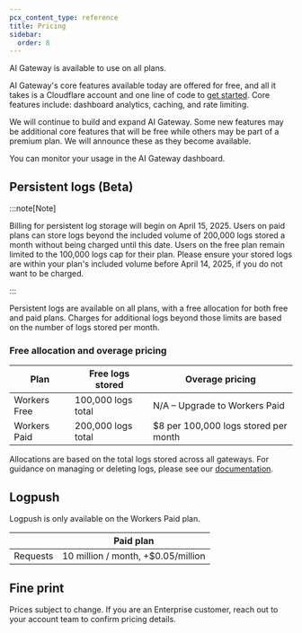 ```yaml
---
pcx_content_type: reference
title: Pricing
sidebar:
  order: 8
---
```


AI Gateway is available to use on all plans.

AI Gateway's core features available today are offered for free, and all it takes is a Cloudflare account and one line of code to [get started](/ai-gateway/get-started/). Core features include: dashboard analytics, caching, and rate limiting.

We will continue to build and expand AI Gateway. Some new features may be additional core features that will be free while others may be part of a premium plan. We will announce these as they become available.

You can monitor your usage in the AI Gateway dashboard.

## Persistent logs (Beta)

:::note[Note]

Billing for persistent log storage will begin on April 15, 2025. Users on paid plans can store logs beyond the included volume of 200,000 logs stored a month without being charged until this date. Users on the free plan remain limited to the 100,000 logs cap for their plan. Please ensure your stored logs are within your plan's included volume before April 14, 2025, if you do not want to be charged. 

:::

Persistent logs are available on all plans, with a free allocation for both free and paid plans. Charges for additional logs beyond those limits are based on the number of logs stored per month.

### Free allocation and overage pricing

| Plan         | Free logs stored   | Overage pricing                      |
| ------------ | ------------------ | ------------------------------------ |
| Workers Free | 100,000 logs total | N/A – Upgrade to Workers Paid        |
| Workers Paid | 200,000 logs total | $8 per 100,000 logs stored per month |

Allocations are based on the total logs stored across all gateways. For guidance on managing or deleting logs, please see our [documentation](/ai-gateway/observability/logging).

## Logpush

Logpush is only available on the Workers Paid plan.

|          | Paid plan                          |
| -------- | ---------------------------------- |
| Requests | 10 million / month, +$0.05/million |

## Fine print

Prices subject to change. If you are an Enterprise customer, reach out to your account team to confirm pricing details.
